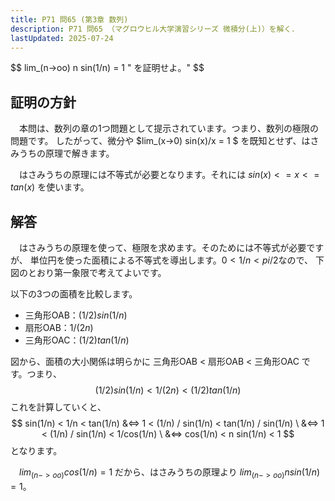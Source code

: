 ```yaml
---
title: P71 問65 (第3章 数列)
description: P71 問65 （マグロウヒル大学演習シリーズ 微積分(上)）を解く．
lastUpdated: 2025-07-24
---
```


<Card title="問65">
$$
lim_(n->oo) n sin(1/n) = 1 " を証明せよ。"
$$
</Card>

## 証明の方針
　本問は、数列の章の1つ問題として提示されています。つまり、数列の極限の問題です。
したがって、微分や $lim_(x->0) sin(x)/x = 1 $ を既知とせず、はさみうちの原理で解きます。

　はさみうちの原理には不等式が必要となります。それには $sin(x) <= x <= tan(x)$ を使います。


## 解答
　はさみうちの原理を使って、極限を求めます。そのためには不等式が必要ですが、
単位円を使った面積による不等式を導出します。$0 < 1/n < pi/2$なので、
下図のとおり第一象限で考えてよいです。

<ImageWithCaption
    src={image_01}
    alt="図 単位円を使った不等式の導出"
    width="304"
    height="188"
    figcaption="図 単位円を使った不等式の導出"
/>

以下の3つの面積を比較します。
- 三角形OAB：$(1/2) sin(1/n)$
- 扇形OAB：$1/(2n)$
- 三角形OAC：$(1/2) tan(1/n)$

図から、面積の大小関係は明らかに 三角形OAB < 扇形OAB < 三角形OAC です。つまり、
$$
(1/2) sin(1/n) < 1/(2n) < (1/2) tan(1/n)
$$
これを計算していくと、
$$
 sin(1/n) < 1/n < tan(1/n) 
&<=> 1 < (1/n) / sin(1/n) < tan(1/n) / sin(1/n) \
&<=> 1 < (1/n) / sin(1/n) < 1/cos(1/n) \
&<=> cos(1/n) < n sin(1/n) < 1
$$
となります。

　$lim_(n->oo) cos(1/n) = 1$ だから、はさみうちの原理より $lim_(n->oo) n sin(1/n) = 1$。